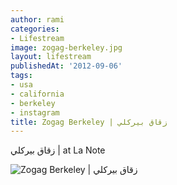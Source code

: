 ```yaml
---
author: rami
categories:
- Lifestream
image: zogag-berkeley.jpg
layout: lifestream
publishedAt: '2012-09-06'
tags:
- usa
- california
- berkeley
- instagram
title: Zogag Berkeley | زقاق بيركلي
---
```


زقاق بيركلي | at La Note

![Zogag Berkeley | زقاق بيركلي  ](/assets/images/content/lifestream/zogag-berkeley.jpg)
